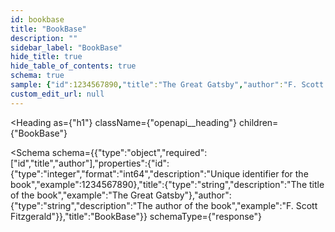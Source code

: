 ```yaml
---
id: bookbase
title: "BookBase"
description: ""
sidebar_label: "BookBase"
hide_title: true
hide_table_of_contents: true
schema: true
sample: {"id":1234567890,"title":"The Great Gatsby","author":"F. Scott Fitzgerald"}
custom_edit_url: null
---
```



<Heading
  as={"h1"}
  className={"openapi__heading"}
  children={"BookBase"}
>
</Heading>





<Schema
  schema={{"type":"object","required":["id","title","author"],"properties":{"id":{"type":"integer","format":"int64","description":"Unique identifier for the book","example":1234567890},"title":{"type":"string","description":"The title of the book","example":"The Great Gatsby"},"author":{"type":"string","description":"The author of the book","example":"F. Scott Fitzgerald"}},"title":"BookBase"}}
  schemaType={"response"}
>
  
</Schema>
            